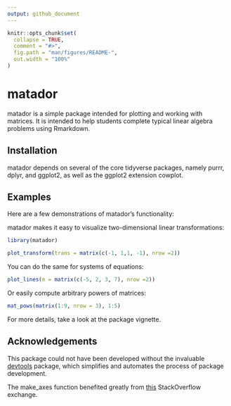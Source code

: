 ```yaml
---
output: github_document
---
```


<!-- README.md is generated from README.Rmd. Please edit that file -->

```r
knitr::opts_chunk$set(
  collapse = TRUE,
  comment = "#>",
  fig.path = "man/figures/README-",
  out.width = "100%"
)
```

# matador

<!-- badges: start -->
<!-- badges: end -->

matador is a simple package intended for plotting and working with matrices. It is intended to help students complete typical linear algebra problems using Rmarkdown. 

## Installation


matador depends on several of the core tidyverse packages, namely purrr, dplyr, and ggplot2, as well as the ggplot2 extension cowplot.

## Examples

Here are a few demonstrations of matador's functionality:

matador makes it easy to visualize two-dimensional linear transformations:

```r
library(matador)

plot_transform(trans = matrix(c(-1, 1,1, -1), nrow =2))

```

You can do the same for systems of equations:
```r
plot_lines(m = matrix(c(-5, 2, 3, 7), nrow =2))
```

Or easily compute arbitrary powers of matrices:
```r
mat_pows(matrix(1:9, nrow = 3), 1:5)
```

For more details, take a look at the package vignette.

## Acknowledgements

This package could not have been developed without the invaluable [devtools](https://cran.r-project.org/web/packages/devtools/index.html) package, which simplifies and automates the process of package development. 

The make_axes function benefited greatly from [this](https://stackoverflow.com/questions/17753101/center-x-and-y-axis-with-ggplot2) StackOverflow exchange.
